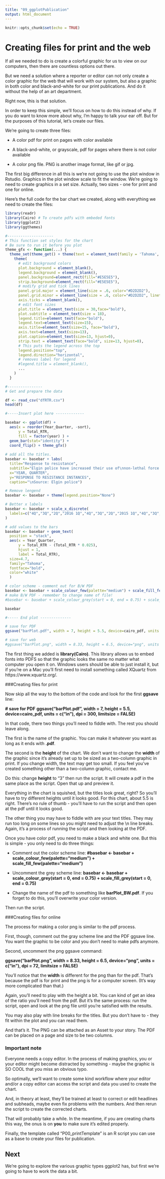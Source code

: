 ```yaml
---
title: "09_ggplotPublication"
output: html_document
---
```


```r
knitr::opts_chunk$set(echo = TRUE)
```

# Creating files for print and the web

If all we needed to do is create a colorful graphic for us to view on our computers, then there are countless options out there. 

But we need a solution where a reporter or editor can not only create a color graphic for the web that will work with our system, but also a graphic in both color and black-and-white for our print publications. And do it without the help of an art department. 

Right now, this is that solution.

In order to keep this simple, we'll focus on how to do this instead of why. If you do want to know more about why, I'm happy to talk your ear off. But for the purposes of this tutorial, let's create our files.

We're going to create three files:

* A color pdf for print on pages with color available

* A black-and-white, or grayscale, pdf for pages where there is not color available

* A color png file. PNG is another image format, like gif or jpg.

The first big difference in all this is we're not going to use the plot window in Rstudio. Graphics in the plot window scale to fit the window. We're going to need to create graphics in a set size. Actually, two sizes - one for print and one for online.

Here's the full code for the bar chart we created, along with everything we need to create the files:

```r

library(readr)
library(Cairo) # To create pdfs with embeded fonts
library(ggplot2)
library(ggthemes)

#---------------------
# This function set styles for the chart
# Be sure to run it before you plot
theme_gfx <- function(...) {
  theme_set(theme_get() + theme(text = element_text(family = 'Tahoma', size= 12, lineheight=0.9))) + 
    theme(
      # edit background colors
      plot.background = element_blank(),
      legend.background = element_blank(),
      panel.background=element_rect(fill="#E5E5E5"),
      strip.background=element_rect(fill="#E5E5E5"),
      # modify grid and tick lines
      panel.grid.major = element_line(size = .6, color="#D2D2D2"),
      panel.grid.minor = element_line(size = .6, color="#D2D2D2", linetype = "dashed"),
      axis.ticks = element_blank(),
      # edit font sizes
      plot.title = element_text(size = 30,face="bold"),
      plot.subtitle = element_text(size = 18),
      legend.title=element_text(face="bold"),
      legend.text=element_text(size=15),
      axis.title=element_text(size=15, face="bold"),
      axis.text=element_text(size=13),
      plot.caption=element_text(size=13, hjust=0),
      strip.text = element_text(face="bold", size=13, hjust=0),
      # This puts the legend across the top
      legend.position="top", 
      legend.direction="horizontal",
      # removes label for legend
      #legend.title = element_blank(),
      ...
    )
  }

#----------------
# Get and prepare the data

df <- read_csv("dfRTR.csv")
head(df)

#-----Insert plot here -------------

basebar <- ggplot(df) +
  aes(x = reorder(Year_Quarter, -sort), 
      y = Total_RTR, 
      fill = factor(year) ) +
  geom_bar(stat="identity") + 
  coord_flip() + theme_gfx()
  
# add all the titles.
basebar <- basebar + labs(
  title="Response to resistance",
  subtitle="Elgin police have increased their use of\nnon-lethal force in response to resistance.",
  x="YEAR, QUARTER", 
  y="RESPONSE TO RESISTANCE INSTANCES",
  caption="\nSource: Elgin police")

# Remove lengend
basebar <- basebar + theme(legend.position="None")

# Better x labels
basebar <- basebar + scale_x_discrete(
  labels=c("4Q","3Q","2Q","2016 1Q","4Q","3Q","2Q","2015 1Q","4Q","3Q","2Q","2014 1Q")
)

# add values to the bars
basebar <- basebar + geom_text(
  position = "stack", 
  aes(x = Year_Quarter, 
      y = Total_RTR - (Total_RTR * 0.025), 
      hjust = 1,
      label = Total_RTR),
  size=4.7,
  family="Tahoma",
  fontface="bold",
  color="white"
  )

# color scheme - comment out for B/W PDF
basebar <- basebar + scale_colour_few(palette="medium") + scale_fill_few(palette="medium")
# make B/W PDF - remember to change name of file!
#basebar <- basebar + scale_colour_grey(start = 0, end = 0.75) + scale_fill_grey(start = 0, end = 0.75)

basebar

#----- End plot --------------

# save for PDF
ggsave("barPlot.pdf", width = 7, height = 5.5, device=cairo_pdf, units = c("in"), dpi = 300, limitsize = FALSE)

# save for web
#ggsave("barPlot.png", width = 8.33, height = 6.5, device="png", units = c("in"), dpi = 72, limitsize = FALSE)


```

The first thing we added is __library(Cairo)__. This library allows us to embed fonts into PDFS so that the graphic looks the same no matter what computer you open it on. Windows users should be able to just install it, but if you're on a Mac you'll first need to install something called XQuartz from https://www.xquartz.org/.


###Creating files for print

Now skip all the way to the bottom of the code and look for the first __ggsave__ line:

__# save for PDF__
__ggsave("barPlot.pdf", width = 7, height = 5.5, device=cairo_pdf, units = c("in"), dpi = 300, limitsize = FALSE)__

In that code, there two things you'll need to fiddle with. The rest you should leave along.

The first is the name of the graphic. You can make it whatever you want as long as it ends with __.pdf__.

The second is the __height__ of the chart. We don't want to change the __width__ of the graphic since it's already set up to be sized as a two-column graphic in print. If you change width, the text may get too small. If you feel you've created something other than a two-column graphic, contact me.

Do this: change __height__ to "3" then run the script. It will create a pdf in the same place as the script. Open that up and preview it. 

Everything in the chart is squished, but the titles look great, right? So you'll have to try different heights until it looks good. For this chart, about 5.5 is right. There's no rule of thumb - you'll have to run the script and then open at the pdf until it looks good.

The other thing you may have to fiddle with are your text titles. They may run too long on some lines so you might need to adjust the \\n line breaks. Again, it's a process of running the script and then looking at the PDF.

Once you have color pdf, you need to make a black and white one. But this is simple - you only need to do three things:

* Comment out the color scheme line: __#basebar <- basebar + scale\_colour_few(palette="medium") + scale\_fill\_few(palette="medium")__

* Uncomment the grey scheme line: __basebar <- basebar + scale\_colour\_grey(start = 0, end = 0.75) + scale\_fill\_grey(start = 0, end = 0.75)__

* Change the name of the pdf to something like __barPlot\_BW.pdf__. If you forget to do this, you'll overwrite your color version.

Then run the script.

###Creating files for online

The process for making a color png is similar to the pdf process. 

First, though, comment out the gray scheme line and the PDF ggsave line. You want the graphic to be color and you don't need to make pdfs anymore.

Second, uncomment the png ggsave command:

__ggsave("barPlot.png", width = 8.33, height = 6.5, device="png", units = c("in"), dpi = 72, limitsize = FALSE)__

You'll notice that the __width__ is different for the png than for the pdf. That's because the pdf is for print and the png is for a computer screen. (It's way more complicated than that.)

Again, you'll need to play with the height a bit. You can kind of get an idea of the ratio you'll need from the pdf. But it's the same process: run the script, open and look at the png file until you're satisfied with the results.

You may also play with line breaks for the titles. But you don't have to - they fit within the plot and you can read them. 

And that's it. The PNG can be attached as an Asset to your story. The PDF can be placed on a page and size to be two columns. 

### Important note

Everyone needs a copy editor. In the process of making graphics, you or your editor might become distracted by something - maybe the graphic is SO COOL that you miss an obvious typo.

So optimally, we'll want to create some kind workflow where your editor and/or a copy editor can access the script and data you used to create the chart. 

And, in theory at least, they'll be trained at least to correct or edit headlines and subheads, maybe even fix problems with the numbers. And then rerun the script to create the corrected charts.

That will probably take a while. In the meantime, if you are creating charts this way, the onus is on __you__ to make sure it's edited properly. 

Finally, the template called "P00_printTemplate" is an R script you can use as a base to create your files for publication.

## Next

We're going to explore the various graphic types ggplot2 has, but first we're going to have to work the data a bit.
